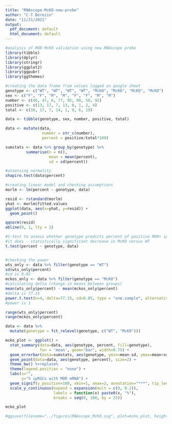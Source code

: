 ---
title: "RNAscope-McKO-new-probe"
author: "C-T Berezin"
date: "11/21/2021"
output:
  pdf_document: default
  html_document: default
---

```{r}
#analysis of MOR McKO validation using new RNAscope probe
library(tibble)
library(dplyr)
library(stringr)
library(ggplot2)
library(ggpubr)
library(ggthemes)
```

```{r}
#creating the data frame from values logged on google sheet
genotype <- c("WT", "WT", "WT", "WT", "McKO", "McKO", "McKO", "McKO")
sex <- c("F", "F", "M", "M", "F", "F", "M", "M")
number <- c(46, 47, 6, 77, 95, 98, 58, 92)
positive <- c(13, 17, 7, 13, 0, 1, 2, 4)
total <- c(16, 17, 7, 14, 1, 9, 6, 19)

data <- tibble(genotype, sex, number, positive, total)

data <- mutate(data,
                number = str_c(number),
                percent = positive/total*100)

sumstats <- data %>% group_by(genotype) %>%
         summarise(n = n(),
                   mean = mean(percent),
                   sd = sd(percent))
```

```{r}
#assessing normality
shapiro.test(data$percent)

#creating linear model and checking assumptions
morlm <- lm(percent ~ genotype, data)

resid <- rstandard(morlm)
yhat <- morlm$fitted.values
ggplot(data, aes(x=yhat, y=resid)) +
  geom_point()

qqnorm(resid)
abline(0, 1, lty = 2)

#t-test to assess whether genotype predicts percent of positive MOR+ ipRGCs
#it does - statistically significant decrease in McKO versus WT
t.test(percent ~ genotype, data)


#checking the power
wts_only <- data %>% filter(genotype == "WT")
sd(wts_only$percent)
#sd is 8.85
mckos_only <- data %>% filter(genotype == "McKO")
#calculating delta (change in means between groups)
mean(wts_only$percent) - mean(mckos_only$percent)
#delta is 77.15
power.t.test(n=4, delta=77.15, sd=8.85, type = "one.sample", alternative="one.sided")
#power is 1

range(wts_only$percent)
range(mckos_only$percent)
```

```{r}
data <- data %>% 
  mutate(genotype = fct_relevel(genotype, c("WT", "McKO")))

mcko_plot <- ggplot() +
  stat_summary(data=data, aes(genotype, percent, fill=genotype),
               fun = 'mean', geom="bar", width=0.75) +
  geom_errorbar(data=sumstats, aes(genotype, ymin=mean-sd, ymax=mean+sd), width=0.2) +
  geom_point(data=data, aes(genotype, percent), size=2) +
  theme_bw() %+replace%
  theme(legend.position = "none") +
  labs(x="",
       y="% ipRGCs with MOR mRNA") +
  geom_signif(y_position=109, xmin=1, xmax=2, annotation="***", tip_length=0.02) +
  scale_y_continuous(expand = expansion(mult = c(0, 0.2)),
                     labels = function(x) paste0(x, "%"),
                     breaks = seq(0, 100, by = 25))

mcko_plot

#ggsave(filename="../figures/RNAscope_McKO.svg", plot=mcko_plot, height=4, width=3)
```